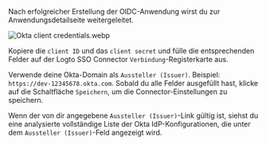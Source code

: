Nach erfolgreicher Erstellung der OIDC-Anwendung wirst du zur Anwendungsdetailseite weitergeleitet.

![Okta client credentials.webp](./assets/okta_client_credentials.webp)

Kopiere die `client ID` und das `client secret` und fülle die entsprechenden Felder auf der Logto SSO Connector `Verbindung`-Registerkarte aus.

Verwende deine Okta-Domain als `Aussteller (Issuer)`. Beispiel: `https://dev-12345678.okta.com`. Sobald du alle Felder ausgefüllt hast, klicke auf die Schaltfläche `Speichern`, um die Connector-Einstellungen zu speichern.

Wenn der von dir angegebene `Aussteller (Issuer)`-Link gültig ist, siehst du eine analysierte vollständige Liste der Okta IdP-Konfigurationen, die unter dem `Aussteller (Issuer)`-Feld angezeigt wird.
